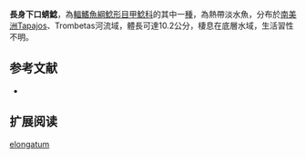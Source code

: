 {{Speciesbox
| name = 長身下口蜻鯰
| image = 
| image_width = 250px
| image_caption = 
| status = NE
| status_system = IUCN3.1
| genus = Hypoptopoma
| species = elongatum
| authority = Aquino & Schaefer, 2010
| synonyms = 
}}

'''長身下口蜻鯰'''，為[[輻鰭魚綱|輻鰭魚綱]][[鯰形目|鯰形目]][[甲鯰科|甲鯰科]]的其中一[[種|種]]，為熱帶淡水魚，分布於[[南美洲|南美洲]]Tapajos、Trombetas河流域，體長可達10.2公分，棲息在底層水域，生活習性不明。

==参考文献==
*{{FishBase_species|genus=Hypoptopoma|species=elongatum|year=2014|month=12}}

== 扩展阅读 ==
{{refbegin}}
{{wikispecies-inline|Hypoptopoma elongatum|長身下口蜻鯰}}
{{refend}}
{{Taxonbar|from=Q6405856}}

[[Category:下口蜻鯰屬|elongatum]]